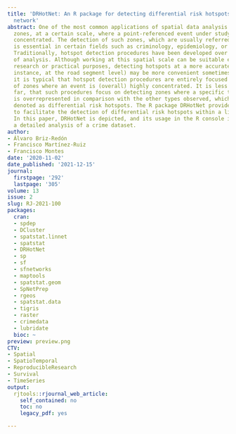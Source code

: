 ```yaml
---
title: 'DRHotNet: An R package for detecting differential risk hotspots on a linear
  network'
abstract: One of the most common applications of spatial data analysis is detecting
  zones, at a certain scale, where a point-referenced event under study is especially
  concentrated. The detection of such zones, which are usually referred to as hotspots,
  is essential in certain fields such as criminology, epidemiology, or traffic safety.
  Traditionally, hotspot detection procedures have been developed over areal units
  of analysis. Although working at this spatial scale can be suitable enough for many
  research or practical purposes, detecting hotspots at a more accurate level (for
  instance, at the road segment level) may be more convenient sometimes. Furthermore,
  it is typical that hotspot detection procedures are entirely focused on the determination
  of zones where an event is (overall) highly concentrated. It is less common, by
  far, that such procedures focus on detecting zones where a specific type of event
  is overrepresented in comparison with the other types observed, which have been
  denoted as differential risk hotspots. The R package DRHotNet provides several functionalities
  to facilitate the detection of differential risk hotspots within a linear network.
  In this paper, DRHotNet is depicted, and its usage in the R console is shown through
  a detailed analysis of a crime dataset.
author:
- Álvaro Briz-Redón
- Francisco Martínez-Ruiz
- Francisco Montes
date: '2020-11-02'
date_published: '2021-12-15'
journal:
  firstpage: '292'
  lastpage: '305'
volume: 13
issue: 2
slug: RJ-2021-100
packages:
  cran:
  - spdep
  - DCluster
  - spatstat.linnet
  - spatstat
  - DRHotNet
  - sp
  - sf
  - sfnetworks
  - maptools
  - spatstat.geom
  - SpNetPrep
  - rgeos
  - spatstat.data
  - tigris
  - raster
  - crimedata
  - lubridate
  bioc: ~
preview: preview.png
CTV:
- Spatial
- SpatioTemporal
- ReproducibleResearch
- Survival
- TimeSeries
output:
  rjtools::rjournal_web_article:
    self_contained: no
    toc: no
    legacy_pdf: yes

---
```

